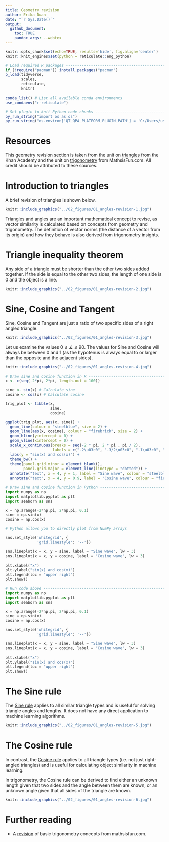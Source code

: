 ```yaml
---
title: Geometry revision     
author: Erika Duan  
date: "`r Sys.Date()`"  
output: 
  github_document:
    toc: TRUE
    pandoc_args: --webtex  
---  
```


```r
knitr::opts_chunk$set(echo=TRUE, results='hide', fig.align='center')   
knitr::knit_engines$set(python = reticulate::eng_python)   
```

```r
# Load required R packages -----------------------------------------------------
if (!require("pacman")) install.packages("pacman") 
p_load(tidyverse,
       scales,
       reticulate,
       knitr) 

conda_list() # List all available conda environments    
use_condaenv("r-reticulate")
```

```r
# Set plugin to knit Python code chunks ----------------------------------------
py_run_string("import os as os")
py_run_string("os.environ['QT_QPA_PLATFORM_PLUGIN_PATH'] = 'C:/Users/user/Anaconda3/envs/r-reticulate/Library/plugins/platforms'")    
```


# Resources   

This geometry revision section is taken from the unit on [triangles](https://www.khanacademy.org/math/geometry-home/triangle-properties) from the Khan Academy and the unit on [trigonometry](https://www.mathsisfun.com/algebra/trigonometry-index.html) from MathsisFun.com. All credit should be attributed to these sources.        


# Introduction to triangles     

A brief revision of triangles is shown below. 

```r
knitr::include_graphics("../02_figures/01_angles-revision-1.jpg")   
```

Triangles and angles are an important mathematical concept to revise, as vector similarity is calculated based on concepts from geometry and trigonometry. The definition of vector norms (the distance of a vector from its origin) and how they behave is also derived from trigonometry insights.    


# Triangle inequality theorem      

Any side of a triangle must be shorter than the other two sides added together. If the side is equal to the other two sides, the length of one side is 0 and the object is a line.   

```r
knitr::include_graphics("../02_figures/01_angles-revision-2.jpg")   
```


# Sine, Cosine and Tangent    

Sine, Cosine and Tangent are just a ratio of two specific sides of a right angled triangle. 

```r
knitr::include_graphics("../02_figures/01_angles-revision-3.jpg")   
```

Let us examine the values $0\leq \measuredangle \leq 90$. The values for Sine and Cosine will always be between 0 and 1 (as the hypotenus is always equal to or larger than the opposite and the adjacent sides).  

```r
knitr::include_graphics("../02_figures/01_angles-revision-4.jpg")   
```


```r
# Draw sine and cosine function in R -------------------------------------------
x <- c(seq(-2*pi, 2*pi, length.out = 100))

sine <- sin(x) # Calculate sine
cosine <- cos(x) # Calculate cosine  

trig_plot <- tibble(x,
                    sine,
                    cosine)  

ggplot(trig_plot, aes(x, sine)) +
  geom_line(colour = "steelblue", size = 2) +
  geom_line(aes(x, cosine), colour = "firebrick", size = 2) +
  geom_hline(yintercept = 0) + 
  geom_vline(xintercept = 0) +  
  scale_x_continuous(breaks = seq(-2 * pi, 2 * pi , pi / 2),
                     labels = c("-2\u03c0", "-3/2\u03c0", "-1\u03c0", "-1/2\u03c0", "0", "1/2\u03c0", "1\u03c0", "3/2\u03c0", "2\u03c0")) + 
  labs(y = "sin(x) and cos(x)") +   
  theme_bw() + 
  theme(panel.grid.minor = element_blank(),
        panel.grid.major = element_line(linetype = "dotted")) +
  annotate("text", x = 4, y = 1, label = "Sine wave", colour = "steelblue") +
  annotate("text", x = 4, y = 0.9, label = "Cosine wave", colour = "firebrick")
```

```python
# Draw sine and cosine function in Python --------------------------------------   
import numpy as np
import matplotlib.pyplot as plt
import seaborn as sns  

x = np.arange(-2*np.pi, 2*np.pi, 0.1) 
sine = np.sin(x)
cosine = np.cos(x)

# Python allows you to directly plot from NumPy arrays  

sns.set_style('whitegrid', {
              'grid.linestyle': '--'})

sns.lineplot(x = x, y = sine, label = "Sine wave", lw = 3)
sns.lineplot(x = x, y = cosine, label = "Cosine wave", lw = 3)

plt.xlabel("x")  
plt.ylabel("sin(x) and cos(x)")
plt.legend(loc = "upper right")
plt.show()
```

```python
# Run code above ---------------------------------------------------------------
import numpy as np
import matplotlib.pyplot as plt
import seaborn as sns  

x = np.arange(-2*np.pi, 2*np.pi, 0.1) 
sine = np.sin(x)
cosine = np.cos(x)

sns.set_style('whitegrid', {
              'grid.linestyle': '--'})

sns.lineplot(x = x, y = sine, label = "Sine wave", lw = 3)
sns.lineplot(x = x, y = cosine, label = "Cosine wave", lw = 3)

plt.xlabel("x")  
plt.ylabel("sin(x) and cos(x)")
plt.legend(loc = "upper right")
plt.show()
```



# The Sine rule  

The [Sine rule](https://www.mathsisfun.com/algebra/trig-sine-law.html) applies to all similar triangle types and is useful for solving triangle angles and lengths. It does not have any direct application to machine learning algorithms.   

```r
knitr::include_graphics("../02_figures/01_angles-revision-5.jpg")   
```


# The Cosine rule  

In contrast, the [Cosine rule](https://www.mathsisfun.com/algebra/trig-cosine-law.html) applies to all triangle types (i.e. not just right-angled triangles) and is useful for calculating object similarity in machine learning.       

In trigonometry, the Cosine rule can be derived to find either an unknown length given that two sides and the angle between them are known, or an unknown angle given that all sides of the triangle are known.     

```r
knitr::include_graphics("../02_figures/01_angles-revision-6.jpg")   
```


# Further reading   

+ A [revision](https://www.mathsisfun.com/algebra/trigonometry-index.html) of basic trigonometry concepts from mathsisfun.com.   